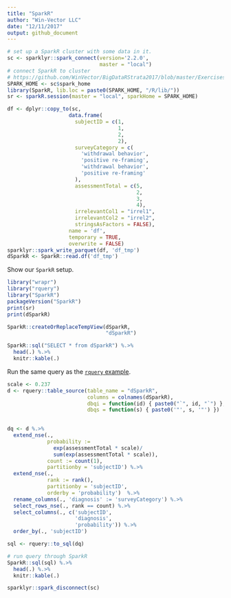 ```yaml
---
title: "SparkR"
author: "Win-Vector LLC"
date: "12/11/2017"
output: github_document
---
```


```r
# set up a SparkR cluster with some data in it.
sc <- sparklyr::spark_connect(version='2.2.0', 
                              master = "local")
# connect SparkR to cluster 
# https://github.com/WinVector/BigDataRStrata2017/blob/master/Exercises/solutions/06-Spark-Extension.md
SPARK_HOME <- sc$spark_home
library(SparkR, lib.loc = paste0(SPARK_HOME, "/R/lib/"))
sr <- sparkR.session(master = "local", sparkHome = SPARK_HOME)

df <- dplyr::copy_to(sc, 
                    data.frame(
                      subjectID = c(1,                   
                                    1,
                                    2,                   
                                    2),
                      surveyCategory = c(
                        'withdrawal behavior',
                        'positive re-framing',
                        'withdrawal behavior',
                        'positive re-framing'
                      ),
                      assessmentTotal = c(5,                 
                                          2,
                                          3,                  
                                          4),
                      irrelevantCol1 = "irrel1",
                      irrelevantCol2 = "irrel2",
                      stringsAsFactors = FALSE),
                    name = 'df',
                    temporary = TRUE, 
                    overwrite = FALSE)
sparklyr::spark_write_parquet(df, 'df_tmp')
dSparkR <- SparkR::read.df('df_tmp')
```

Show our `SparkR` setup.

```r
library("wrapr")
library("rquery")
library("SparkR")
packageVersion("SparkR")
print(sr)
print(dSparkR)

SparkR::createOrReplaceTempView(dSparkR, 
                                "dSparkR")

SparkR::sql("SELECT * from dSparkR") %.>%
  head(.) %.>%
  knitr::kable(.)
```

Run the same query as the [`rquery` example](https://winvector.github.io/rquery/).

```r
scale <- 0.237
d <- rquery::table_source(table_name = "dSparkR",
                          columns = colnames(dSparkR),
                          dbqi = function(id) { paste0("`", id, "`") },
                          dbqs = function(s) { paste0('"', s, '"') })
                          

dq <- d %.>%
  extend_nse(.,
             probability :=
               exp(assessmentTotal * scale)/
               sum(exp(assessmentTotal * scale)),
             count := count(1),
             partitionby = 'subjectID') %.>%
  extend_nse(.,
             rank := rank(),
             partitionby = 'subjectID',
             orderby = 'probability')  %.>%
  rename_columns(., 'diagnosis' := 'surveyCategory') %.>%
  select_rows_nse(., rank == count) %.>%
  select_columns(., c('subjectID', 
                      'diagnosis', 
                      'probability')) %.>%
  order_by(., 'subjectID')

sql <- rquery::to_sql(dq)

# run query through SparkR
SparkR::sql(sql) %.>%
  head(.) %.>%
  knitr::kable(.)
```

```r
sparklyr::spark_disconnect(sc)
```



